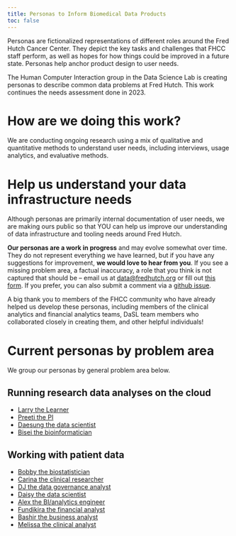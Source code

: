 ```yaml
---
title: Personas to Inform Biomedical Data Products
toc: false
---
```


Personas are fictionalized representations of different roles around the Fred 
Hutch Cancer Center. They depict the key tasks and challenges that FHCC staff 
perform, as well as hopes for how things could be improved in a future state. 
Personas help anchor product design to user needs.

The Human Computer Interaction group in the Data Science Lab is creating 
personas to describe common data problems at Fred Hutch. This work continues 
the needs assessment done in 2023.

# How are we doing this work?

We are conducting ongoing research using a mix of qualitative and quantitative methods to understand user needs, including interviews, usage analytics, and evaluative methods.

# Help us understand your data infrastructure needs

Although personas are primarily internal documentation of user needs, we are making ours public so that YOU can help us improve our understanding of data infrastructure and tooling needs around Fred Hutch.

**Our personas are a work in progress** and may evolve somewhat over time. They do not represent everything we have learned, but if you have any suggestions for improvement, **we would love to hear from you**. If you see a missing problem area, a factual inaccuracy, a role that you think is not captured that should be -- email us at [data@fredhutch.org](mailto: data@fredhutch.org) or fill out [this form](https://forms.office.com/r/4Nh20Zk8NB). If you prefer, you can also submit a comment via a [github issue](https://github.com/fhdsl/personas/issues). 

A big thank you to members of the FHCC community who have already helped us develop these personas, including members of the clinical analytics and financial analytics teams, DaSL team members who collaborated closely in creating them, and other helpful individuals!

# Current personas by problem area

We group our personas by general problem area below.

## Running research data analyses on the cloud

-   [Larry the Learner](/family/proof/larry-the-learner.html)
-   [Preeti the PI](/family/proof/preeti-the-pi.html)
-   [Daesung the data scientist](/family/proof/daesung-the-data-scientist.html)
-   [Bisei the bioinformatician](/family/proof/bisei-the-bioinformatics-researcher.html)

## Working with patient data

-   [Bobby the biostatistician](/family/cards/bobby-the-biostatistician.html)
-   [Carina the clinical researcher](/family/cards/carina-the-clinical-researcher.html)
-   [DJ the data governance analyst](/family/cards/dj-data-governance-analyst.html)
-   [Daisy the data scientist](/family/cards/daisy-the-data-scientist.html)
-   [Alex the BI/analytics engineer](/family/cards/alex-the-bi-analytics-engineer.html)
-   [Fundikira the financial analyst](/family/cards/fundikira-the-financial-analyst.html)
-   [Bashir the business analyst](/family/cards/bashir-the-business-analyst.html)
-   [Melissa the clinical analyst](/family/cards/melissa-clinical-analyst.html)


